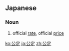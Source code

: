 ==Japanese==
{{ja-kanjitab|こう|てい|yomi=on}}

===Noun===
{{ja-noun|こうてい}}

# official [[rate]], official [[price]]

[[ko:公定]]
[[ja:公定]]
[[zh:公定]]